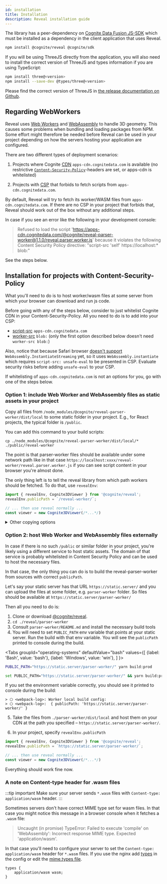 ```yaml
---
id: installation
title: Installation
description: Reveal installation guide
---
```


The library has a peer-dependency on [Cognite Data Fusion JS-SDK](https://www.npmjs.com/package/@cognite/sdk)
which must be installed as a dependency in the client application that uses Reveal.

```bash npm2yarn
npm install @cognite/reveal @cognite/sdk
```

If you will be using ThreeJS directly from the application, you will also need to install the correct version of ThreeJS and
types information if you are using TypeScript:

```bash npm2yarn
npm install three@<version>
npm install --save-dev @types/three@<version>
```

Please find the correct version of ThreeJS in [the release documentation on Github](https://github.com/cognitedata/reveal/releases/).

## Regarding WebWorkers

Reveal uses [Web Workers](https://developer.mozilla.org/en-US/docs/Web/API/Web_Workers_API) and [WebAssembly](https://webassembly.org/)
to handle 3D geometry. This causes some problems when bundling and loading packages from NPM.
Some effort might therefore be needed before Reveal can be used in your project depending on how the servers hosting your application are configured.

There are two different types of deployment scenarios:

1. Projects where Cognite [CDN](https://en.wikipedia.org/wiki/Content_delivery_network)
`apps-cdn.cognitedata.com` is available
(no restrictive [`Content-Security-Policy`](https://developer.mozilla.org/en-US/docs/Web/HTTP/CSP)-headers are set, or apps-cdn is whitelisted)

2. Projects with [CSP](https://developer.mozilla.org/en-US/docs/Web/HTTP/CSP)
that forbids to fetch scripts from `apps-cdn.cognitedata.com`.

By default, Reveal will try to fetch its worker/WASM files from `apps-cdn.cognitedata.com`.
If there are no CSP in your project that forbids that, Reveal should work out of the box without any additional steps.

In case if you see an error like the following in your development console:

> Refused to load the script 'https://apps-cdn.cognitedata.com/@cognite/reveal-parser-worker@1.1.0/reveal.parser.worker.js' because it violates the following Content Security Policy directive: "script-src 'self' https://localhost:* blob:"

See the steps below.

## Installation for projects with Content-Security-Policy

What you'll need to do is to host worker/wasm files at some server from which your browser can download and run js code.

Before going with any of the steps below, consider to just whitelist Cognite CDN in your Content-Security-Policy.
All you need to do is to add into your CSP:
* [script-src](https://developer.mozilla.org/en-US/docs/Web/HTTP/Headers/Content-Security-Policy/script-src) `apps-cdn.cognitedata.com`
* [worker-src](https://developer.mozilla.org/en-US/docs/Web/HTTP/Headers/Content-Security-Policy/worker-src) `blob:` (only the first option described below doesn't need `worker-src blob:`)


Also, notice that because Safari browser [doesn't support](https://caniuse.com/#search=instantiateStreaming)
`WebAssembly.InstantiateStreaming` yet, so it uses `WebAssembly.instantiate` which requires
`script-src: unsafe-eval` to be presented in CSP. Evaluate security risks before adding `unsafe-eval` to your CSP.

If whitelisting of `apps-cdn.cognitedata.com` is not an options for you, go with one of the steps below.

<!-- check the anchor links if change this title -->
### Option 1: include Web Worker and WebAssembly files as static assets in your project

Copy all files from `/node_modules/@cognite/reveal-parser-worker/dist/local`
to some static folder in your project. E.g., for React projects, the typical folder is `/public`.

You can add this command to your build scripts:

```
cp ./node_modules/@cognite/reveal-parser-worker/dist/local/* ./public/reveal-worker
```

The point is that parser-worker files should be available under some network path
like in that case `https://localhost:xxxx/reveal-worker/reveal.parser.worker.js` if you can see
script content in your browser you're almost done.

The only thing left is to tell the reveal library from which path workers should be fetched.
To do that, use `revealEnv`:

```js
import { revealEnv, Cognite3DViewer } from '@cognite/reveal';
revealEnv.publicPath = `/reveal-worker/`;

// ... then use reveal normally ...
const viewer = new Cognite3DViewer(/*...*/)
```

<!--- be careful with the indentation here --->

  <details>
    <summary>Other copying options</summary>

  Below are few more convenient options for copying if you don't like having that command in your package.json:

```bash
  cp ./node_modules/@cognite/reveal-parser-worker/dist/local/* ./public/reveal-worker
```

#### Option 1.1: Copy worker files locally in a create-react-app based project

1. Install [react-app-rewired](https://github.com/timarney/react-app-rewired). It's required to slightly modify react-scripts from create-react-app without running `eject`

    ```bash npm2yarn
    npm install react-app-rewired --save-dev
    ```

1. 'Flip' the existing calls to `react-scripts` in `npm` scripts for start, build and test

   ```diff title="/package.json"
     "scripts": {
   -   "start": "react-scripts start",
   +   "start": "react-app-rewired start",
   -   "build": "react-scripts build",
   +   "build": "react-app-rewired build",
   -   "test": "react-scripts test",
   +   "test": "react-app-rewired test",
       "eject": "react-scripts eject"
   }
   ```

1. Install [copy-webpack-plugin](https://webpack.js.org/plugins/copy-webpack-plugin/)

   ```bash npm2yarn
    npm install copy-webpack-plugin --save-dev
    ```

1. Create a `config-overrides.js` file in the root directory with the following content

    ```javascript title="./config-overrides.js"
    const CopyWebpackPlugin = require('copy-webpack-plugin');

    const revealSource = 'node_modules/@cognite/reveal';

    module.exports = function override(config) {
      if (!config.plugins) {
        // eslint-disable-next-line no-param-reassign
        config.plugins = [];
      }

      // that's for 6.x version of webpack-copy-plugin
      // if you use 5.x just put content of patterns into constructor
      // new CopyWebpackPlugin([ /* { from, to } */ ])
      config.plugins.push(
        new CopyWebpackPlugin({
          patterns: [
            {
              from: `${revealSource}/**/*.worker.js`,
              to: '.',
              flatten: true,
            },
            {
              from: `${revealSource}/**/*.wasm`,
              to: '.',
              flatten: true,
            },
          ],
        })
      );

      return config;
    };
    ```

Now all `*.worker.js` and `*.wasm` files from `@cognite/reveal` should be copied into your output folder when you run build.

#### Option 1.2: Copy worker files locally for non-create-react-app based projects

Just make sure that you have `*.worker.js` and `*.wasm` files from `@cognite/reveal` in your output folder.

If you use webpack, you might want to add [copy-webpack-plugin@^5.1.1](https://webpack.js.org/plugins/copy-webpack-plugin/)
in your `webpack.config.js`

```javascript
// webpack.config.js
const revealSource = 'node_modules/@cognite/reveal';

{
  /* ... */
  plugins: [
    new CopyWebpackPlugin({
      patterns: [
        {
          from: `${revealSource}/**/*.worker.js`,
          to: '.',
          flatten: true,
        },
        {
          from: `${revealSource}/**/*.wasm`,
          to: '.',
          flatten: true,
        },
      ],
    })
  ]
}
```

  </details>

### Option 2: host Web Worker and WebAssembly files externally

In case if there is no such `/public` or similar folder in your project, you're likely using a different service
to host static assets. The domain of that service is probably whitelisted in Content Security Policy and can be used to host the necessary files.

In that case, the only thing you can do is to build the reveal-parser-worker from sources with correct `publicPath`.

Let's say your static server has that URL `https://static.server/` and you can upload the files
at some folder, e.g. `parser-worker` folder. So files should be available at `https://static.server/parser-worker/`

Then all you need to do is:

1. Clone or download [@cognite/reveal](https://github.com/cognitedata/reveal).
2. `cd ./reveal/parser-worker`
3. Consult `parser-worker/README.md` and install the necessary build tools
4. You will need to set `PUBLIC_PATH` env variable that points at your static server.
Run the build with that env variable. You will see the `publicPath` printed to console during the build.

<Tabs
  groupId="operating-systems"
  defaultValue="bash"
  values={[
    {label: 'Bash', value: 'bash'},
    {label: 'Windows', value: 'win'},
  ]
}>
<TabItem value="bash">

```bash
PUBLIC_PATH="https://static.server/parser-worker/" yarn build:prod
```
</TabItem>
<TabItem value="win">

```bash
set PUBLIC_PATH="https://static.server/parser-worker/" && yarn build:prod
```
</TabItem>
</Tabs>

If you set the environment variable correctly, you should see it printed to console during the build:

```log
> ⬡ <webpack-log>: Worker local build config:
> ⬡ <webpack-log>:  { publicPath: 'https://static.server/parser-worker/' }
```

5. Take the files from `./parser-worker/dist/local` and host them on your CDN at the path you specified – `https://static.server/parser-worker/`.

6. In your project, specify `revealEnv.publicPath`

```js
import { revealEnv, Cognite3DViewer } from '@cognite/reveal';
revealEnv.publicPath = `https://static.server/parser-worker/`;

// ... then use reveal normally ...
const viewer = new Cognite3DViewer(/*...*/)
```

Everything should work fine now.

### A note on Content-type header for .wasm files

:::tip important
Make sure your server sends `*.wasm` files with `Content-type: application/wasm` header.
:::

Sometimes servers don't have correct MIME type set for wasm files.
In that case you might notice this message in a browser console when it fetches a `.wasm` file:

> Uncaught (in promise) TypeError: Failed to execute 'compile' on 'WebAssembly': Incorrect response MIME type. Expected 'application/wasm'.

In that case you'll need to configure your server to set the `Content-type: application/wasm` header for `*.wasm` files.
If you use the nginx add [types](https://nginx.org/en/docs/http/ngx_http_core_module.html#types) in the config
or edit the [mime.types file](https://www.nginx.com/resources/wiki/start/topics/examples/full/#mime-types).

```types title="/mime.types"
types {
    application/wasm wasm;
}
```
